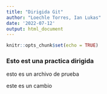 ```yaml
---
title: "Dirigida Git"
author: "Loechle Torres, Ian Lukas"
date: '2022-07-12'
output: html_document
---
```


```r
knitr::opts_chunk$set(echo = TRUE)
```

### Esto est una practica dirigida

esto es un archivo de prueba

este es un cambio